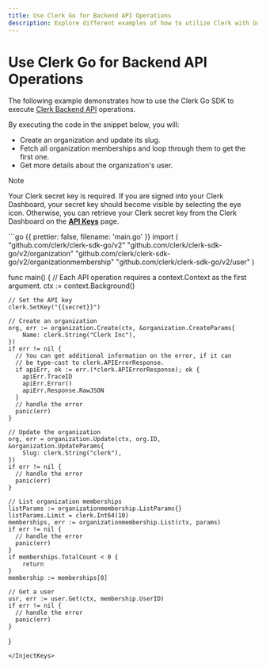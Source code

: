 ```yaml
---
title: Use Clerk Go for Backend API Operations
description: Explore different examples of how to utilize Clerk with Go.
---
```


# Use Clerk Go for Backend API Operations

The following example demonstrates how to use the Clerk Go SDK to execute [Clerk Backend API](/docs/references/backend/overview) operations.

By executing the code in the snippet below, you will:

- Create an organization and update its slug.
- Fetch all organization memberships and loop through them to get the first one.
- Get more details about the organization's user.

> [!NOTE]
> Your Clerk secret key is required. If you are signed into your Clerk Dashboard, your secret key should become visible by selecting the eye icon. Otherwise, you can retrieve your Clerk secret key from the Clerk Dashboard on the **[API Keys](https://dashboard.clerk.com/last-active?path=api-keys)** page.

<InjectKeys>
  ```go {{ prettier: false, filename: 'main.go' }}
  import (
      "github.com/clerk/clerk-sdk-go/v2"
      "github.com/clerk/clerk-sdk-go/v2/organization"
      "github.com/clerk/clerk-sdk-go/v2/organizationmembership"
      "github.com/clerk/clerk-sdk-go/v2/user"
  )

  func main() {
    // Each API operation requires a context.Context as the first argument.
    ctx := context.Background()

    // Set the API key
    clerk.SetKey("{{secret}}")

    // Create an organization
    org, err := organization.Create(ctx, &organization.CreateParams{
        Name: clerk.String("Clerk Inc"),
    })
    if err != nil {
      // You can get additional information on the error, if it can
      // be type-cast to clerk.APIErrorResponse.
      if apiErr, ok := err.(*clerk.APIErrorResponse); ok {
        apiErr.TraceID
        apiErr.Error()
        apiErr.Response.RawJSON
      }
      // handle the error
      panic(err)
    }

    // Update the organization
    org, err = organization.Update(ctx, org.ID, &organization.UpdateParams{
        Slug: clerk.String("clerk"),
    })
    if err != nil {
      // handle the error
      panic(err)
    }

    // List organization memberships
    listParams := organizationmembership.ListParams{}
    listParams.Limit = clerk.Int64(10)
    memberships, err := organizationmembership.List(ctx, params)
    if err != nil {
      // handle the error
      panic(err)
    }
    if memberships.TotalCount < 0 {
        return
    }
    membership := memberships[0]

    // Get a user
    usr, err := user.Get(ctx, membership.UserID)
    if err != nil {
      // handle the error
      panic(err)
    }
  }
  ```
</InjectKeys>
